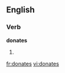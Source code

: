 
==English==

===Verb===
'''donates'''

# {{third-person singular of|[[donate]]}}

[[fr:donates]]
[[vi:donates]]
